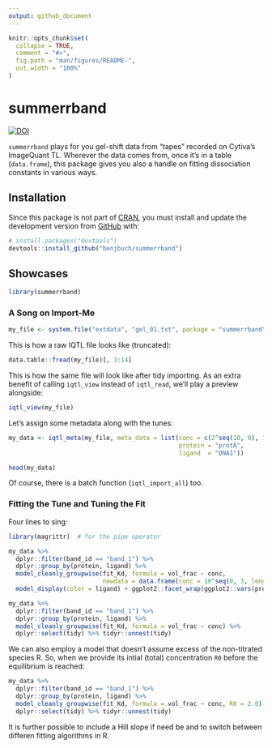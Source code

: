 ```yaml
---
output: github_document
---
```


<!-- README.md is generated from README.Rmd. Please edit that file -->

```r
knitr::opts_chunk$set(
  collapse = TRUE,
  comment = "#>",
  fig.path = "man/figures/README-",
  out.width = "100%"
)
```

# summerrband

<!-- badges: start -->
[![DOI](https://zenodo.org/badge/371598132.svg)](https://zenodo.org/badge/latestdoi/371598132)
<!-- badges: end -->

`summerrband` plays for you gel-shift data from "tapes" recorded on Cytiva's 
ImageQuant TL. Wherever the data comes from, once it's in a table (`data.frame`), 
this package gives you also a handle on fitting dissociation constants in various
ways.

## Installation

Since this package is not part of [CRAN](https://CRAN.R-project.org), you must 
install and update the development version from [GitHub](https://github.com/) 
with:

``` r
# install.packages("devtools")
devtools::install_github("benjbuch/summerrband")
```

## Showcases

```r
library(summerrband)
```

### A Song on Import-Me

```r
my_file <- system.file("extdata", "gel_01.txt", package = "summerrband")
```

This is how a raw IQTL file looks like (truncated):

```r
data.table::fread(my_file)[, 1:14]
```

This is how the same file will look like after tidy importing. As an extra benefit
of calling `iqtl_view` instead of `iqtl_read`, we'll play a preview alongside:

```r
iqtl_view(my_file)
```

Let's assign some metadata along with the tunes:

```r
my_data <- iqtl_meta(my_file, meta_data = list(conc = c(2^seq(10, 0), 1),
                                               protein = "protA",
                                               ligand  = "DNA1"))

head(my_data)
```

Of course, there is a batch function (`iqtl_import_all`) too.

### Fitting the Tune and Tuning the Fit

Four lines to sing:

```r
library(magrittr)  # for the pipe operator

my_data %>% 
  dplyr::filter(band_id == "band_1") %>% 
  dplyr::group_by(protein, ligand) %>% 
  model_cleanly_groupwise(fit_Kd, formula = vol_frac ~ conc, 
                          newdata = data.frame(conc = 10^seq(0, 3, length.out = 100))) %>% 
  model_display(color = ligand) + ggplot2::facet_wrap(ggplot2::vars(protein))
```

```r
my_data %>% 
  dplyr::filter(band_id == "band_1") %>% 
  dplyr::group_by(protein, ligand) %>% 
  model_cleanly_groupwise(fit_Kd, formula = vol_frac ~ conc) %>% 
  dplyr::select(tidy) %>% tidyr::unnest(tidy)
```
We can also employ a model that doesn't assume excess of the non-titrated species 
R. So, when we provide its intial (total) concentration `R0` before the equilibrium 
is reached:

```r
my_data %>% 
  dplyr::filter(band_id == "band_1") %>% 
  dplyr::group_by(protein, ligand) %>% 
  model_cleanly_groupwise(fit_Kd, formula = vol_frac ~ conc, R0 = 2.0) %>% 
  dplyr::select(tidy) %>% tidyr::unnest(tidy)
```

It is further possible to include a Hill slope if need be and to switch between
differen fitting algorithms in R.
